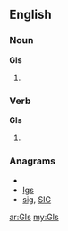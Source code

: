 {{also|gis|Gis|GIS|giş|ĝis}}
==English==

===Noun===
'''GIs'''

# {{plural of |[[GI]]}}

===Verb===
'''GIs'''

# {{third-person singular of|[[GI]]}}

===Anagrams===
* {{alphagram|gis}}
* [[Igs#English|Igs]]
* [[sig#English|sig]], [[SIG#English|SIG]]

[[ar:GIs]]
[[my:GIs]]